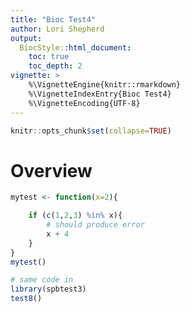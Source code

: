 ```yaml
---
title: "Bioc Test4"
author: Lori Shepherd
output:
  BiocStyle::html_document:
    toc: true
    toc_depth: 2
vignette: >
    %\VignetteEngine{knitr::rmarkdown}
    %\VignetteIndexEntry{Bioc Test4}
    %\VignetteEncoding{UTF-8}
---
```


```r
knitr::opts_chunk$set(collapse=TRUE)
```

# Overview

```r

mytest <- function(x=2){

    if (c(1,2,3) %in% x){
        # should produce error
        x + 4
    }
}
mytest()

# same code in 
library(spbtest3)
test8()

```

